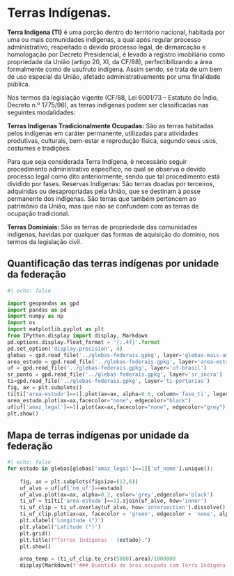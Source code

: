 # Terras Indígenas.

:::{.text-justify}

**Terra Indígena (TI)** é uma porção dentro do território nacional, habitada por uma ou mais comunidades indígenas, a qual após regular processo administrativo, respeitado o devido processo legal, de demarcação e homologação por Decreto Presidencial, é levado à registro imobiliário como propriedade da União (artigo 20, XI, da CF/88), perfectibilizando a área formalmente como de usufruto indígena. Assim sendo, se trata de um bem de uso especial da União, afetado administrativamente por uma finalidade pública.

Nos termos da legislação vigente (CF/88, Lei 6001/73 – Estatuto do Índio, Decreto n.º 1775/96), as terras indígenas podem ser classificadas nas seguintes modalidades:

**Terras Indígenas Tradicionalmente Ocupadas:** São as terras habitadas pelos indígenas em caráter permanente, utilizadas para atividades produtivas, culturais, bem-estar e reprodução física, segundo seus usos, costumes e tradições.

Para que seja considerada Terra Indígena, é necessário seguir procedimento administrativo específico, no qual se observa o devido processo legal como dito anteriormente, sendo que tal procedimento está dividido por fases.
Reservas Indígenas: São terras doadas por terceiros, adquiridas ou desapropriadas pela União, que se destinam à posse permanente dos indígenas. São terras que também pertencem ao patrimônio da União, mas que não se confundem com as terras de ocupação tradicional.

**Terras Dominiais:** São as terras de propriedade das comunidades indígenas, havidas por qualquer das formas de aquisição do domínio, nos termos da legislação civil.

:::


## Quantificação das terras indígenas por unidade da federação

```python
#| echo: false

import geopandas as gpd
import pandas as pd
import numpy as np
import os
import matplotlib.pyplot as plt
from IPython.display import display, Markdown
pd.options.display.float_format = '{:.4f}'.format
pd.set_option('display.precision', 4)
glebas = gpd.read_file('../glebas-federais.gpkg', layer='glebas-mais-amazonia')
area_estudo = gpd.read_file('../glebas-federais.gpkg', layer='area-estudo')
uf = gpd.read_file('../glebas-federais.gpkg', layer='uf-brasil')
sr_ponto = gpd.read_file('../glebas-federais.gpkg', layer='sr_incra')
ti=gpd.read_file('../glebas-federais.gpkg', layer='ti-portarias')
fig, ax = plt.subplots()
ti[ti['area-estudo']==1].plot(ax=ax, alpha=0.6, column='fase_ti', legend=True, legend_kwds={'loc': 'center left','bbox_to_anchor':(1,0.5)})
area_estudo.plot(ax=ax,facecolor="none", edgecolor="black")
uf[uf['amaz_legal']==1].plot(ax=ax,facecolor="none", edgecolor="grey")
plt.show()
```

## Mapa de terras indígenas por unidade da federação


:::{.column-body-outset}
```python
#| echo: false
for estado in glebas[glebas['amaz_legal']==1]['uf_nome'].unique():
    
    fig, ax = plt.subplots(figsize=(13,6))
    uf_alvo = uf[uf['nm_uf']==estado]
    uf_alvo.plot(ax=ax, alpha=0.2, color='grey',edgecolor='black')
    ti_uf = ti[ti['area-estudo']==1].sjoin(uf_alvo, how='inner')
    ti_uf_clip = ti_uf.overlay(uf_alvo, how='intersection').dissolve()
    ti_uf_clip.plot(ax=ax, facecolor = 'green', edgecolor = 'none', alpha = 1, linewidth = 0.7)
    plt.xlabel('Longitude (°)')
    plt.ylabel('Latitude (°)')
    plt.grid()
    plt.title(f"Terras Indígenas - {estado}.")
    plt.show()

    area_temp = (ti_uf_clip.to_crs(5880).area)/1000000
    display(Markdown(f'### Quantida de área ocupada com Terra Indígena - {estado}: *{round(area_temp.iloc[0], 2)}km²*'))
```
:::


